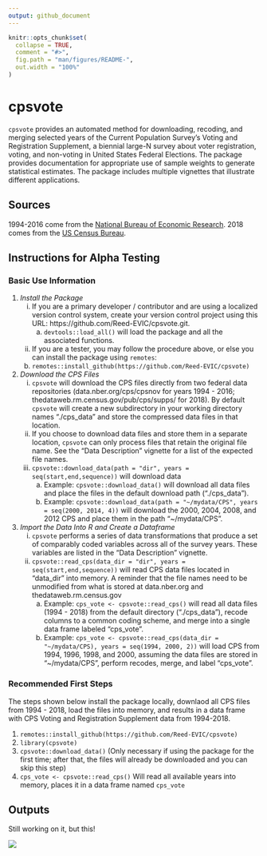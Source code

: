 ```yaml
---
output: github_document
---
```


<!-- README.md is generated from README.Rmd. Please edit the Rmd file -->

```r
knitr::opts_chunk$set(
  collapse = TRUE,
  comment = "#>",
  fig.path = "man/figures/README-",
  out.width = "100%"
)
```
# cpsvote

<!-- badges: start -->
<!-- badges: end -->

`cpsvote` provides an automated method for downloading, recoding, and merging selected years of the Current Population Survey's 
Voting and Registration Supplement, a biennial large-N survey about voter registration, voting, and non-voting in United States Federal Elections. The
package provides documentation for appropriate use of sample weights to generate statistical estimates. The package includes multiple vignettes
that illustrate different applications. 

## Sources

1994-2016 come from the [National Bureau of Economic Research](https://data.nber.org/cps/). 2018 comes from the [US Census Bureau](https://thedataweb.rm.census.gov/ftp/cps_ftp.html).

## Instructions for Alpha Testing

### Basic Use Information

1. *Install the Package*
   i) If you are a primary developer / contributor and are using a localized version control system, create your version control project
  using this URL: https://github.com/Reed-EVIC/cpsvote.git. 
      a) `devtools::load_all()` will load the package and all the associated functions.
   ii) If you are a tester, you may follow the procedure above, or else you can install the package using `remotes`:
      b) `remotes::install_github(https://github.com/Reed-EVIC/cpsvote)`
  
2. *Download the CPS Files*
    i) `cpsvote` will download the CPS files directly from two federal data repositories (data.nber.org/cps/cpsnov for 
  years 1994 - 2016; thedataweb.rm.census.gov/pub/cps/supps/ for 2018). By default `cpsvote` will create a new subdirectory
  in your working directory names "./cps_data" and store the compressed data files in that location.
    ii) If you choose to download data files and store them in a separate location, `cpsvote` can only process files that retain
  the original file name. See the "Data Description" vignette for a list of the expected file names.
    iii) `cpsvote::download_data(path = "dir", years = seq(start,end,sequence))` will download data
         a) Example: `cpsvote::download_data()` will download all data files  and place the files in the default download path ("./cps_data").
         b) Example: `cpsvote::download_data(path = "~/mydata/CPS", years = seq(2000, 2014, 4))` will download the 2000, 2004, 2008, and 2012 CPS 
  and place them in the path "~/mydata/CPS".

3. *Import the Data Into R and Create a Dataframe*
   i) `cpsvote` performs a series of data transformations that produce a set of comparably coded variables across all of the survey years. These
  variables are listed in the "Data Description" vignette.
   ii) `cpsvote::read_cps(data_dir = "dir", years = seq(start,end,sequence))` will read CPS data files located in "data_dir" into memory.  A reminder
  that the file names need to  be unmodified from what is stored at data.nber.org and thedataweb.rm.census.gov
       a) Example: `cps_vote <- cpsvote::read_cps()` will read all data files (1994 - 2018) from the default directory ("./cps_data"), recode columns
  to a common coding scheme, and merge into a single data frame labeled
  "cps_vote". 
       b) Example: `cps_vote <- cpsvote::read_cps(data_dir = "~/mydata/CPS), years = seq(1994, 2000, 2))` will load CPS from 1994, 1996, 1998, and 2000, 
  assuming  the data files are stored in "~/mydata/CPS", perform recodes, merge, and label "cps_vote".  
  
### Recommended First Steps

The steps shown below install the package locally, downlaod all CPS files from 1994 - 2018, load the files into memory, and results in a data frame
with CPS Voting and Registration Supplement data from 1994-2018. 

1. `remotes::install_github(https://github.com/Reed-EVIC/cpsvote)`
2. `library(cpsvote)`
3. `cpsvote::download_data()` (Only necessary if using the package for the first time; after that, the files will already be downloaded and you 
can skip this step)
4. `cps_vote <- cpsvote::read_cps()` Will read all available years into memory, places it in a data frame named `cps_vote`

## Outputs

Still working on it, but this!

![](vote_mode.gif)
